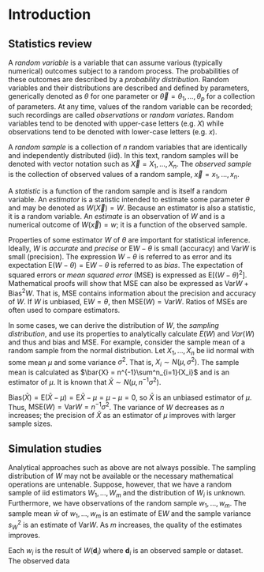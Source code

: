 # Introduction {#intro}

## Statistics review

A *random variable* is a variable that can assume various (typically numerical) outcomes subject to a random process. The probabilities of these outcomes are described by a *probability distribution*. Random variables and their distributions are described and defined by parameters, generically denoted as $\theta$ for one parameter or $\vec{\theta} = \theta_1, \dots, \theta_p$ for a collection of parameters. At any time, values of the random variable can be recorded; such recordings are called *observations* or *random variates*. Random variables tend to be denoted with upper-case letters (e.g. $X$) while observations tend to be denoted with lower-case letters (e.g. $x$).

A *random sample* is a collection of $n$ random variables that are identically and independently distributed (iid). In this text, random samples will be denoted with vector notation such as $\vec{X} = X_1, \dots, X_n$. The *observed sample* is the collection of observed values of a random sample, $\vec{x} = x_1, \dots, x_n$. 

A *statistic* is a function of the random sample and is itself a random variable. An *estimator* is a statistic intended to estimate some parameter $\theta$ and may be denoted as $W(\vec{X})=W$. Because an estimator is also a statistic, it is a random variable. An *estimate* is an observation of $W$ and is a numerical outcome of $W(\vec{x})=w$; it is a function of the observed sample. 

Properties of some estimator $W$ of $\theta$ are important for statistical inference. Ideally, $W$ is *accurate* and *precise* or $\mathrm{E}W-\theta$ is small (accuracy) and $\mathrm{Var}W$ is small (precision). The expression $W-\theta$ is referred to as error and its expectation $\mathrm{E}\left(W-\theta\right) = \mathrm{E}W-\theta$ is referred to as *bias*. The expectation of squared errors or *mean squared error* (MSE) is expressed as $\mathrm{E}\left[\left(W-\theta\right)^2\right]$. Mathematical proofs will show that MSE can also be expressed as $\mathrm{Var}W + \mathrm{Bias}^2W$. That is, MSE contains information about the precision and accuracy of $W$. If $W$ is unbiased, $\mathrm{E}W=\theta$, then $\mathrm{MSE}(W)=\mathrm{Var}W$. Ratios of MSEs are often used to compare estimators.

In some cases, we can derive the distribution of $W$, the *sampling distribution*, and use its properties to analytically calculate $E(W)$ and $Var(W)$ and thus and bias and MSE. For example, consider the sample mean of a random sample from the normal distribution. Let  $X_1, \dots, X_n$ be iid normal with some mean $\mu$ and some variance $\sigma^2$. That is, $X_i \sim N(\mu, \sigma^2)$. The sample mean is calculated as $\bar{X} = n^{-1}\sum^n_{i=1}{X_i}$ and is an estimator of $\mu$. It is known that $\bar{X} \sim N(\mu, n^{-1}\sigma^2)$.

$\mathrm{Bias}(\bar{X})=\mathrm{E}\left(\bar{X} - \mu\right) = \mathrm{E}\bar{X} - \mu = \mu-\mu=0$, so $\bar{X}$ is an unbiased estimator of $\mu$. Thus, $\mathrm{MSE}(W) = \mathrm{Var}W = n^{-1}\sigma^2$. The variance of $W$ decreases as $n$ increases; the precision of $\bar{X}$ as an estimator of $\mu$ improves with larger sample sizes. 




## Simulation studies

Analytical approaches such as above are not always possible. The sampling distribution of $W$ may not be available or the necessary mathematical operations are untenable. Suppose, however, that we have a random sample of iid estimators $W_1, \dots, W_m$ and the distribution of $W_i$ is unknown. Furthermore, we have observations of the random sample $w_1, \dots, w_m$. The sample mean $\bar{w}$ of $w_1, \dots, w_m$ is an estimate of $\mathrm{E}W$ and the sample variance $s^2_W$ is an estimate of $\mathrm{Var}W$. As $m$ increases, the quality of the estimates improves.

Each $w_i$ is the result of $W(\mathbf{d}_i)$ where $\mathbf{d}_i$ is an observed sample or dataset. The observed data 







